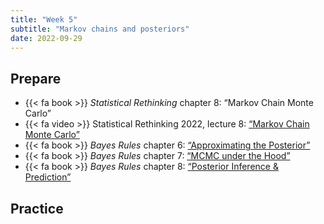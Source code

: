 ```yaml
---
title: "Week 5"
subtitle: "Markov chains and posteriors"
date: 2022-09-29
---
```


## Prepare

- {{< fa book >}} *Statistical Rethinking* chapter 8: "Markov Chain Monte Carlo"
- {{< fa video >}} Statistical Rethinking 2022, lecture 8: ["Markov Chain Monte Carlo"](https://youtu.be/Qqz5AJjyugM)
- {{< fa book >}} *Bayes Rules* chapter 6: ["Approximating the Posterior"](https://www.bayesrulesbook.com/chapter-6.html)
- {{< fa book >}} *Bayes Rules* chapter 7: ["MCMC under the Hood"](https://www.bayesrulesbook.com/chapter-7.html)
- {{< fa book >}} *Bayes Rules* chapter 8: ["Posterior Inference & Prediction"](https://www.bayesrulesbook.com/chapter-8.html)


## Practice

